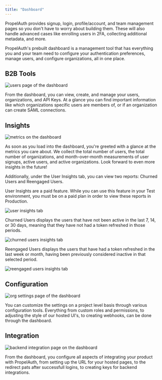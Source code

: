 ```yaml
---
title: "Dashboard"
---
```


PropelAuth provides signup, login, profile/account, and team management pages
so you don't have to worry about building them. These will also handle advanced cases like enrolling users in
2FA, collecting additional metadata, and more.

PropelAuth's prebuilt dashboard is a management tool that has everything you and your team need to configure your authentication preferences, 
manage users, and configure organizations, all in one place.

## B2B Tools 

![users page of the dashboard](/images/dashboard.png)

From the dashboard, you can view, create, and manage your users, organizations, and API Keys. At a glance you can find important information like which organizations specific users 
are members of, or if an organization can create SAML connections.

## Insights

![metrics on the dashboard](/images/dashboard-metrics.png)

As soon as you load into the dashboard, you're greeted with a glance at the metrics you care about. We collect the total number of users, the total number of organizations, 
and month-over-month measurements of user signups, active users, and active organizations. Look forward to even more insights in the future!

Additionally, under the User Insights tab, you can view two reports: Churned Users and Reengaged Users.

<Note>User Insights are a paid feature. While you can use this feature in your Test environment, you must be on a paid plan in order to view these reports in Production.</Note>

![user insights tab](/images/user-insights.png)

Churned Users displays the users that have not been active in the last 7, 14, or 30 days, meaning that they have not had a token refreshed in those periods.

![churned users insights tab](/images/churned-users.png)

Reengaged Users displays the users that have had a token refreshed in the last week or month, having been previously considered inactive in that selected period. 

![reengaged users insights tab](/images/reengaged-users.png)

## Configuration

![org settings page of the dashboard](/images/dashboard-config.png)

You can customize the settings on a project level basis through various configuration tools. Everything from custom roles and permissions, to adjusting the style of 
our hosted UI's, to creating webhooks, can be done through the dashboard.

## Integration 

![backend integration page on the dashboard](/images/dashboard-backend-integration.png)

From the dashboard, you configure all aspects of integrating your product with PropelAuth, from setting up the URL for your hosted pages, to the redirect pats after 
successfull logins, to creating keys for backend integrations.